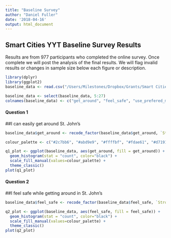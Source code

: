 ```yaml
---
title: "Baseline Survey"
author: "Daniel Fuller"
date: '2018-04-16'
output: html_document
---
```


## Smart Cities YYT Baseline Survey Results

Results are from 977 participants who completed the online survey. Once complete we will post the analysis of the final results. We will flag invalid results or changes in sample size below each figure or description. 

```r
library(dplyr)
library(ggplot2)
baseline_data <- read.csv("/Users/Milestones/Dropbox/Grants/Smart Cities/baseline_survey/St. Johns Smart Cities Challenge - Mobility Survey_Final_04162018.csv", na.strings = c(""))

baseline_data <- select(baseline_data, 5:27)
colnames(baseline_data) <- c("get_around", "feel_safe", "use_prefered_mode", "design", "street_layout", "use_pers_vehicle", "use_fam_vehicle", "use_bus", "use_taxi", "use_bicycle", "use_trails", "use_other", "other1", "other2", "other3", "other4", "other5", "other6", "other7", "use_tech", "postal_code", "gender", "age")
```

#### Question 1

##I can easily get around St. John's

```r
baseline_data$get_around <- recode_factor(baseline_data$get_around, `Strongly agree` = "Strong agree", `Agree` = "Agree", `Neither agree nor disagree` = "No Opinion", `Disagree` = "Disagree", `Strongly disagree` = "Strong disagree", `I Don't Know` = "DKN")
```

```r
colour_palette <- c("#2c7bb6", "#abd9e9", "#ffffbf", "#fdae61", "#d7191c", "black")

q1_plot <- ggplot(baseline_data, aes(get_around, fill = get_around)) + 
  geom_histogram(stat = "count", color="black") + 
  scale_fill_manual(values=colour_palette) + 
  theme_classic()
plot(q1_plot)
```

#### Question 2

##I feel safe while getting around in St. John's

```r
baseline_data$feel_safe <- recode_factor(baseline_data$feel_safe, `Strongly agree` = "Strong agree", `Agree` = "Agree", `Neither agree nor disagree` = "No Opinion", `Disagree` = "Disagree", `Strongly disagree` = "Strong disagree", `I Don't Know` = "DKN")
```

```r
q2_plot <- ggplot(baseline_data, aes(feel_safe, fill = feel_safe)) + 
  geom_histogram(stat = "count", color="black") + 
  scale_fill_manual(values=colour_palette) + 
  theme_classic()
plot(q2_plot)
```

